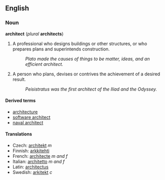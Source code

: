 ==English==
===Noun===
'''architect''' (''plural'' '''architects''')

#A professional who designs buildings or other structures, or who prepares plans and superintends construction.
#:''Plato made the causes of things to be matter, ideas, and an efficient architect.''
#A person who plans, devises or contrives the achievement of a desired result.
#:''Peisistratus was the first architect of the Iliad and the Odyssey.''

====Derived terms====
*[[architecture]]
*[[software architect]]
*[[naval architect]]

====Translations====
*Czech: [[architekt]] ''m''
*Finnish: [[arkkitehti]]
*French: [[architecte]] ''m and f''
*Italian: [[architetto]] ''m and f''
*Latin: [[architectus]]
*Swedish: [[arkitekt]] ''c''